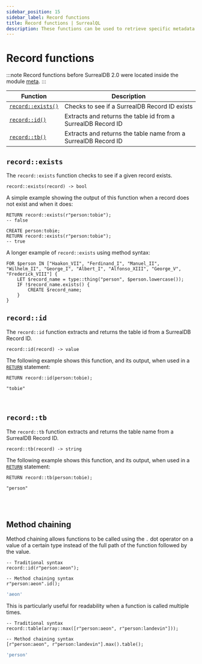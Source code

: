 ```yaml
---
sidebar_position: 15
sidebar_label: Record functions
title: Record functions | SurrealQL
description: These functions can be used to retrieve specific metadata from a SurrealDB Record ID.
---
```



# Record functions

:::note
Record functions before SurrealDB 2.0 were located inside the module [meta](/docs/surrealdb/surrealql/functions/database/meta).
:::

<table>
  <thead>
    <tr>
      <th scope="col">Function</th>
      <th scope="col">Description</th>
    </tr>
  </thead>
  <tbody>
    <tr>
      <td scope="row" data-label="Function"><a href="#recordexists"><code>record::exists()</code></a></td>
      <td scope="row" data-label="Description">Checks to see if a SurrealDB Record ID exists</td>
    </tr>
    <tr>
      <td scope="row" data-label="Function"><a href="#recordid"><code>record::id()</code></a></td>
      <td scope="row" data-label="Description">Extracts and returns the table id from a SurrealDB Record ID</td>
    </tr>
    <tr>
      <td scope="row" data-label="Function"><a href="#recordtb"><code>record::tb()</code></a></td>
      <td scope="row" data-label="Description">Extracts and returns the table name from a SurrealDB Record ID</td>
    </tr>
  </tbody>
</table>

## `record::exists`

The `record::exists` function checks to see if a given record exists.

```surql title="API DEFINITION"
record::exists(record) -> bool
```

A simple example showing the output of this function when a record does not exist and when it does:

```surql
RETURN record::exists(r"person:tobie");
-- false

CREATE person:tobie;
RETURN record::exists(r"person:tobie");
-- true
```

A longer example of `record::exists` using method syntax:

```surql
FOR $person IN ["Haakon_VII", "Ferdinand_I", "Manuel_II", "Wilhelm_II", "George_I", "Albert_I", "Alfonso_XIII", "George_V", "Frederick_VIII"] {
    LET $record_name = type::thing("person", $person.lowercase());
    IF !$record_name.exists() {
        CREATE $record_name;
    }
}
```

## `record::id`

The `record::id` function extracts and returns the table id from a SurrealDB Record ID.

```surql title="API DEFINITION"
record::id(record) -> value
```

The following example shows this function, and its output, when used in a [`RETURN`](/docs/surrealdb/surrealql/statements/return) statement:

```surql
RETURN record::id(person:tobie);

"tobie"
```

<br />

## `record::tb`

The `record::tb` function extracts and returns the table name from a SurrealDB Record ID.

```surql title="API DEFINITION"
record::tb(record) -> string
```
The following example shows this function, and its output, when used in a [`RETURN`](/docs/surrealdb/surrealql/statements/return) statement:

```surql
RETURN record::tb(person:tobie);

"person"
```

<br /><br />



## Method chaining

<Since v="v2.0.0" />

Method chaining allows functions to be called using the `.` dot operator on a value of a certain type instead of the full path of the function followed by the value.

```surql
-- Traditional syntax
record::id(r"person:aeon");

-- Method chaining syntax
r"person:aeon".id();
```

```bash title="Response"
'aeon'
```

This is particularly useful for readability when a function is called multiple times.

```surql
-- Traditional syntax
record::table(array::max([r"person:aeon", r"person:landevin"]));

-- Method chaining syntax
[r"person:aeon", r"person:landevin"].max().table();
```

```bash title="Response"
'person'
```

